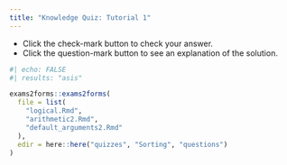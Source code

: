 ```yaml
---
title: "Knowledge Quiz: Tutorial 1"
---
```


::: {.column-margin}

:::: {.callout-note}
- Click the check-mark button to check your answer.
- Click the question-mark button to see an explanation of the solution.
::::

:::

```r
#| echo: FALSE
#| results: "asis"

exams2forms::exams2forms(
  file = list(
    "logical.Rmd",
    "arithmetic2.Rmd",
    "default_arguments2.Rmd"
  ),
  edir = here::here("quizzes", "Sorting", "questions")
)
```
